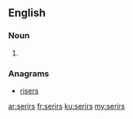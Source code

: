 ==English==

===Noun===
{{head|en|plural}}

# {{plural of|serir|lang=en|nocat=1}}

===Anagrams===
* [[risers#English|risers]]

[[ar:serirs]]
[[fr:serirs]]
[[ku:serirs]]
[[my:serirs]]